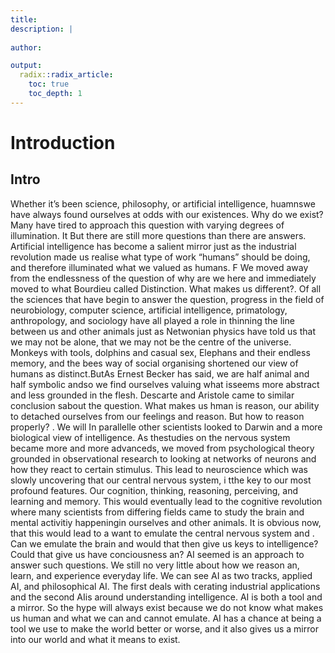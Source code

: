 ```yaml
---
title: 
description: | 
  
author:

output: 
  radix::radix_article:
    toc: true
    toc_depth: 1
---
```

# Introduction
## Intro 

Whether it's been science, philosophy, or artificial intelligence, huamnswe have always found ourselves at odds with our existences. Why do we exist? Many have tired to approach this question with varying degrees of illumination. It But there are still more questions than there are answers. Artificial intelligence has become a salient mirror just as the industrial revolution made us realise what type of work "humans" should be doing, and therefore illuminated what we valued as humans. F We moved away from the endlessness of the question of why are we here and immediately moved to what Bourdieu called Distinction. What makes us different?. Of all the sciences that have begin to answer the question, progress in the field of neurobiology, computer science, artificial intelligence, primatology, anthropology, and sociology have all played a role in thinning the line between us and other animals just as Netwonian physics have told us that we may not be alone, that we may not be the centre of the universe. Monkeys with tools, dolphins and casual sex, Elephans and their endless memory, and the bees way of social organising shortened our view of humans as distinct.ButAs Ernest Becker has said, we are half animal and half symbolic andso we find ourselves valuing what isseems more abstract and less grounded in the flesh. Descarte and Aristole came to similar conclusion sabout the question. What makes us hman is reason, our ability to detached ourselves from our feelings and reason. But how to reason properly? . We will In parallelle other scientists looked to Darwin and a more biological view of intelligence. As thestudies on the nervous system became more and more advanceds, we moved from psychological theory grounded in observational research to looking  at networks of neurons and how they react to certain stimulus. This lead to neuroscience which was slowly uncovering that our central nervous system, i tthe key to our most profound features. Our cognition, thinking, reasoning, perceiving, and learning and memory. This would eventually lead to the cognitive revolution where many scientists from differing fields came to study the brain  and mental activitiy happeningin ourselves and other animals. It is obvious now, that this would lead to a want to emulate the central nervous system and . Can we emulate the brain and would that then give us keys to intelligence? Could that give us have conciousness an? AI seemed is an approach to answer such questions. We still no very little about how we reason an, learn, and experience everyday life. We can see AI as two tracks, applied AI, and philosophical AI. The first deals with cerating industrial applications and the second AIis around understanding intelligence. AI is both a tool and a mirror. So the hype will always exist because we do not know what makes us human and what we can and cannot emulate. AI has a chance at being a tool we use to make the world better or worse, and it also gives us a mirror into our world and what it means to exist. 
